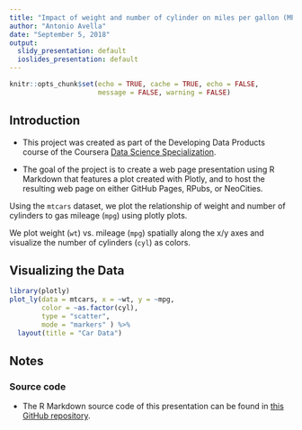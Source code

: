 ```yaml
---
title: "Impact of weight and number of cylinder on miles per gallon (MPG)"
author: "Antonio Avella"
date: "September 5, 2018"
output:
  slidy_presentation: default
  ioslides_presentation: default
---
```


```r
knitr::opts_chunk$set(echo = TRUE, cache = TRUE, echo = FALSE, 
                      message = FALSE, warning = FALSE)
```

## Introduction

- This project was created as part of the Developing Data Products course of the Coursera [Data Science Specialization](https://www.coursera.org/specializations/jhu-data-science).

- The goal of the project is to create a web page presentation using R Markdown that features a plot created with Plotly, and to host the resulting web page on either GitHub Pages, RPubs, or NeoCities.

Using the `mtcars` dataset, we  plot the relationship
of weight and number of cylinders to gas mileage (`mpg`) using plotly plots.

We plot weight (`wt`) vs. mileage (`mpg`) spatially along the x/y axes and  
visualize the number of cylinders (`cyl`) as colors. 

## Visualizing the Data

```r
library(plotly)
plot_ly(data = mtcars, x = ~wt, y = ~mpg, 
        color = ~as.factor(cyl), 
        type = "scatter", 
        mode = "markers" ) %>%
  layout(title = "Car Data")
```

## Notes

### Source code

- The R Markdown source code of this presentation can be found in [this GitHub repository](https://github.com/Hetman70/R-Markdown-Presentation-Plotly).